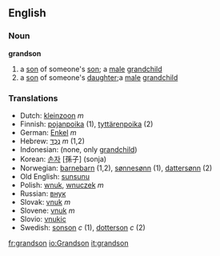 ==English==
===Noun===
'''grandson'''
#a [[son]] of someone's [[son]]; a [[male]] [[grandchild]]
#a [[son]] of someone's [[daughter]];a [[male]] [[grandchild]]

===Translations===
*Dutch: [[kleinzoon]] ''m''
*Finnish: [[pojanpoika]] (1), [[tyttärenpoika]] (2)
*German: [[Enkel]] ''m''
*Hebrew: [[נֶכֶד]] ''m'' (1,2)
*Indonesian: (none, only [[grandchild]])
*Korean: [[손자]] [孫子] (sonja)
*Norwegian: [[barnebarn]] (1,2), [[sønnesønn]] (1), [[dattersønn]] (2)
*Old English: [[sunsunu]]
*Polish: [[wnuk]], [[wnuczek]] ''m''
*Russian: [[внук]]
*Slovak: [[vnuk#Slovak|vnuk]] ''m''
*Slovene: [[vnuk]] ''m''
*Slovio: [[vnukic]]
*Swedish: [[sonson]] ''c'' (1), [[dotterson]] ''c'' (2)
[[fr:grandson]]
[[io:Grandson]]
[[it:grandson]]